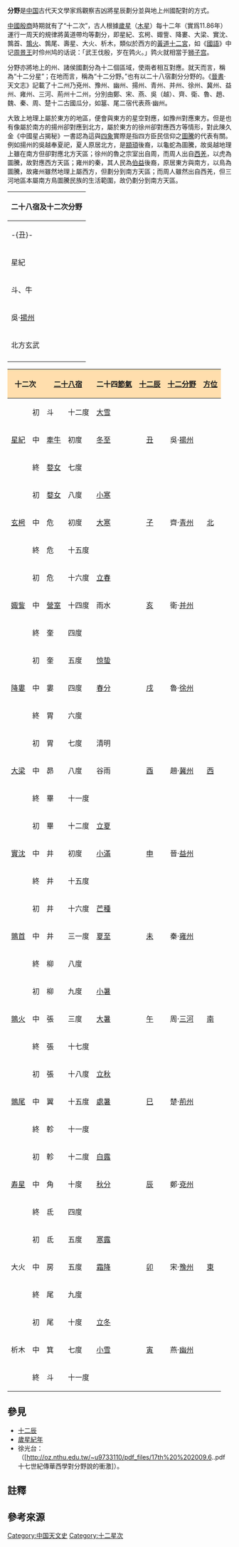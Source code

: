 '''分野'''是[[中国|中国]]古代天文學家爲觀察吉凶將星辰劃分並與地上州國配對的方式。

[[中國|中國]][[殷商|殷商]]時期就有了“十二次”，古人根據[[歲星|歲星]]（[[木星|木星]]）每十二年（實爲11.86年）運行一周天的規律將黃道帶均等劃分，即星紀、玄枵、娵訾、降婁、大梁、實沈、鶉首、[[鶉火|鶉火]]、鶉尾、壽星、大火、析木，類似於西方的[[黃道十二宮|黃道十二宮]]，如《[[國語_(國別史著作)|國語]]》中记[[周景王|周景王]]时伶州鸠的话说：「武王伐殷，岁在鹑火。」鹑火就相當于[[狮子宫|狮子宫]]。

分野亦將地上的州、諸侯國劃分為十二個區域，使兩者相互對應。就天而言，稱為“十二分星”；在地而言，稱為“十二分野。”也有以二十八宿劃分分野的。《[[晉書|晉書]]·天文志》記載了十二州乃兗州、豫州、幽州、揚州、青州、并州、徐州、冀州、益州、雍州、三河、荊州十二州，分別由鄭、宋、燕、吳（越）、齊、衛、魯、趙、魏、秦、周、楚十二古國瓜分，如簊、尾二宿代表燕·幽州。

大致上地理上屬於東方的地區，便會與東方的星空對應，如豫州對應東方{{r|陳|page=22}}。但是也有像屬於南方的揚州卻對應到北方，屬於東方的徐州卻對應西方等情形，對此陳久金《中國星占揭秘》一書認為這與[[四象|四象]]實際是指四方臣民信仰之[[圖騰|圖騰]]的代表有關{{r|陳|page=22、23}}。例如揚州的吳越奉夏祀，夏人原居北方，是[[顓頊|顓頊]]後裔，以龜蛇為圖騰，故吳越地理上雖在南方但卻對應北方天區；徐州的魯之宗室出自周，而周人出自[[西羌|西羌]]，以虎為圖騰，故對應西方天區；雍州的秦，其人民為[[伯益|伯益]]後裔，原居東方與南方，以鳥為圖騰，故雍州雖然地理上屬西方，但劃分到南方天區；而周人雖然出自西羌，但三河地區本屬南方鳥圖騰民族的生活範圍{{NoteTag|周人原以雍州為根據地，平王東遷後改居三河地區{{r|陳|page=24}}。}}，故仍劃分到南方天區{{r|陳|page=23、24}}。

{| class="wikitable"
! colspan="13"|'''二十八宿及十二次分野'''
|-----
! ALIGN="left" | -{丑}-
! | 子
! | 亥
! | 戌
! | 酉
! | 申
! | 未
! | 午
! | 巳
! | 辰
! | 卯
! | 寅
! | 地支
|-----
| ALIGN="center" | 星紀 || 玄枵（顓頊） || 娵訾（豕韋） || 降婁 || 大梁 || 實沈 || 鶉首 || 鶉火 || 鶉尾 || 壽星 || 大火 || 析木 || 十二次
|-----
| ALIGN="center" | 斗、牛 || 女、虛、危 || 室、壁 || 奎、婁 || 胃、昴、畢 || 觜、參 || 井、鬼 ||  柳、星、張 || 翼、軫 || 角、亢 || 氐、房、心 || 尾、箕 || 二十八宿
|-----
| ALIGN="center" | 吳·[[扬州_(古代)|揚州]] || 齊·[[青州|青州]] || 衛·[[并州|并州]] || 魯·[[徐州|徐州]] || 趙·[[冀州|冀州]] || 晉·[[益州|益州]] || 秦·[[雍州|雍州]] || 周·[[三河|三河]] || 楚·[[荊州|荊州]] || 鄭·[[兗州|兗州]] || 宋·[[豫州|豫州]] || 燕·[[幽州|幽州]] || 十二分野
|-----
| ALIGN="center" | 北方玄武 || 北方玄武 || 北方玄武 || 西方白虎 || 西方白虎 || 西方白虎 || 南方朱雀 || 南方朱雀 || 南方朱雀 || 東方蒼龍 || 東方蒼龍 || 東方蒼龍 || 方位
|-----
|}
{|class="wikitable"
|-
!colspan="2" style="background:#ffdead;"|十二次
!colspan="2" style="background:#ffdead;"|[[二十八宿|二十八宿]]
!style="background:#ffdead;"|二十四[[節氣|節氣]]
!style="background:#ffdead;"|[[十二辰|十二辰]]
!style="background:#ffdead;"|[[十二分野|十二分野]]
!style="background:#ffdead;"|[[方位|方位]]
!style="background:#ffdead;"|[[四象|四象]]
!style="background:#ffdead;"|[[黃道十二宮|黃道十二宮]]
|-
!rowspan="3"|[[星紀|星紀]]
|初
|斗
|十二度
|[[大雪|大雪]]
|rowspan="3" align="center"|[[丑_(地支)|丑]]
|rowspan="3" align="center"|吳·[[扬州_(古代)|揚州]]
|rowspan="9" align="center"|[[北|北]]
|rowspan="9" align="center"|[[玄武|玄武]]
|rowspan="3" align="center"|[[摩羯宮|摩羯宮]]
|-
|中
|[[牽牛|牽牛]]
|初度
|[[冬至|冬至]]
|-
|終
|[[婺女|婺女]]
|七度
|　
|-
!rowspan="3"|[[玄枵|玄枵]]
|初
|[[婺女|婺女]]
|八度
|[[小寒|小寒]]
|rowspan="3" align="center"|[[子_(地支)|子]]
|rowspan="3" align="center"|齊·[[青州|青州]]
|rowspan="3" align="center"|[[宝瓶宫|宝瓶宫]]
|-
|中
|危
|初度
|[[大寒|大寒]]
|-
|終
|危
|十五度
|　
|-
!rowspan="3"|[[娵訾|娵訾]]
|初
|危
|十六度
|[[立春|立春]]
|rowspan="3" align="center"|[[亥|亥]]
|rowspan="3" align="center"|衛·[[并州|并州]]
|rowspan="3" align="center"|[[双鱼宫|双鱼宫]]
|-
|中
|[[營室|營室]]
|十四度
|雨水
|-
|終
|奎
|四度
|　
|-
!rowspan="3"|[[降婁|降婁]]
|初
|奎
|五度
|[[雨水|惊蛰]]
|rowspan="3" align="center"|[[戌|戌]]
|rowspan="3" align="center"|魯·[[徐州|徐州]]
|rowspan="9" align="center"|[[西|西]]
|rowspan="9" align="center"|[[白虎|白虎]]
|rowspan="3" align="center"|[[白羊宫|白羊宫]]
|-
|中
|婁
|四度
|[[春分|春分]]
|-
|終
|胃
|六度
|　
|-
!rowspan="3"|[[大梁|大梁]]
|初
|胃
|七度
|清明
|rowspan="3" align="center"|[[酉|酉]]
|rowspan="3" align="center"|趙·[[冀州|冀州]]
|rowspan="3" align="center"|[[金牛宫|金牛宫]]
|-
|中
|昴
|八度
|谷雨
|-
|終
|畢
|十一度
|　
|-
!rowspan="3"|[[實沈|實沈]]
|初
|畢
|十二度
|[[立夏|立夏]]
|rowspan="3" align="center"|[[申|申]]
|rowspan="3" align="center"|晉·[[益州|益州]]
|rowspan="3" align="center"|[[双子宫|双子宫]]
|-
|中
|井
|初度
|[[小滿|小滿]]
|-
|終
|井
|十五度
|　
|-
!rowspan="3"|[[鶉首|鶉首]]
|初
|井
|十六度
|[[芒種|芒種]]
|rowspan="3" align="center"|[[未|未]]
|rowspan="3" align="center"|秦·[[雍州|雍州]]
|rowspan="9" align="center"|[[南|南]]
|rowspan="9" align="center"|[[朱雀|朱雀]]
|rowspan="3" align="center"|[[巨蟹宫|巨蟹宫]]
|-
|中
|井
|三一度
|[[夏至|夏至]]
|-
|終
|柳
|八度
|　
|-
!rowspan="3"|[[鶉火|鶉火]]
|初
|柳
|九度
|[[小暑|小暑]]
|rowspan="3" align="center"|[[午|午]]
|rowspan="3" align="center"|周·[[三河|三河]]
|rowspan="3" align="center"|[[狮子宫|狮子宫]]
|-
|中
|張
|三度
|[[大暑|大暑]]
|-
|終
|張
|十七度
|　
|-
!rowspan="3"|[[鶉尾|鶉尾]]
|初
|張
|十八度
|[[立秋|立秋]]
|rowspan="3" align="center"|[[巳|巳]]
|rowspan="3" align="center"|楚·[[荊州|荊州]]
|rowspan="3" align="center"|[[室女宫|室女宫]]
|-
|中
|翼
|十五度
|[[處暑|處暑]]
|-
|終
|軫
|十一度
|　
|-
!rowspan="3"|[[寿星|寿星]]
|初
|軫
|十二度
|[[白露|白露]]
|rowspan="3" align="center"|[[辰|辰]]
|rowspan="3" align="center"|鄭·[[兗州|兗州]]
|rowspan="9" align="center"|[[東|東]]
|rowspan="9" align="center"|[[青龍|青龍]]
|rowspan="3" align="center"|[[天秤宫|天秤宫]]
|-
|中
|角
|十度
|[[秋分|秋分]]
|-
|終
|氐
|四度
|　
|-
!rowspan="3"|大火
|初
|氐
|五度
|[[寒露|寒露]]
|rowspan="3" align="center"|[[卯|卯]]
|rowspan="3" align="center"|宋·[[豫州|豫州]]
|rowspan="3" align="center"|[[天蝎宫|天蝎宫]]
|-
|中
|房
|五度
|[[霜降|霜降]]
|-
|終
|尾
|九度
|　
|-
!rowspan="3"|析木
|初
|尾
|十度
|[[立冬|立冬]]
|rowspan="3" align="center"|[[寅|寅]]
|rowspan="3" align="center"|燕·[[幽州|幽州]]
|rowspan="3" align="center"|[[人马宫|人马宫]]
|-
|中
|箕
|七度
|[[小雪|小雪]]
|-
|終
|斗
|十一度
|　
|}

==參見==
*[[十二辰|十二辰]]
*[[歲星紀年|歲星紀年]]
*徐光台：（[http://oz.nthu.edu.tw/~u9733110/pdf_files/17th%20%202009.6..pdf 十七世紀傳華西學對分野說的衝激]{{Wayback|url=http://oz.nthu.edu.tw/~u9733110/pdf_files/17th%20%202009.6..pdf |date=20141021081031 }}）。

== 註釋 ==
{{NoteFoot}}

== 參考來源 ==
{{reflist|refs=
<ref name="陳">{{cite book|author= 陳久金 |title=《中國星占揭秘》 |publisher=三民書局 |isbn=957-14-4263-1 |date=2005-07 }}</ref>
}}

[[Category:中国天文史|Category:中国天文史]]
[[Category:十二星次|Category:十二星次]]